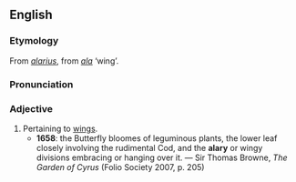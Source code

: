 ==English==
===Etymology===
From {{L.}} ''[[alarius]]'', from ''[[ala]]'' ‘wing’.

===Pronunciation===
{{IPA|/ˈeɪləɹi/}}

===Adjective===
{{en-adj}}

# Pertaining to [[wings]].
#*'''1658''': the Butterfly bloomes of leguminous plants, the lower leaf closely involving the rudimental Cod, and the '''alary''' or wingy divisions embracing or hanging over it. — Sir Thomas Browne, ''The Garden of Cyrus'' (Folio Society 2007, p. 205)